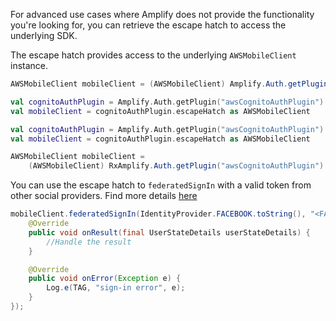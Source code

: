 For advanced use cases where Amplify does not provide the functionality you're looking for,
you can retrieve the escape hatch to access the underlying SDK.

The escape hatch provides access to the underlying `AWSMobileClient` instance.

<BlockSwitcher>
<Block name="Java">

```java
AWSMobileClient mobileClient = (AWSMobileClient) Amplify.Auth.getPlugin("awsCognitoAuthPlugin").getEscapeHatch();
```

</Block>
<Block name="Kotlin - Callbacks">

```kotlin
val cognitoAuthPlugin = Amplify.Auth.getPlugin("awsCognitoAuthPlugin")
val mobileClient = cognitoAuthPlugin.escapeHatch as AWSMobileClient
```

</Block>
<Block name="Kotlin - Coroutines">

```kotlin
val cognitoAuthPlugin = Amplify.Auth.getPlugin("awsCognitoAuthPlugin")
val mobileClient = cognitoAuthPlugin.escapeHatch as AWSMobileClient
```

</Block>
<Block name="RxJava">

```java
AWSMobileClient mobileClient =
    (AWSMobileClient) RxAmplify.Auth.getPlugin("awsCognitoAuthPlugin").getEscapeHatch();
```

</Block>
</BlockSwitcher>

You can use the escape hatch to `federatedSignIn` with a valid token from other social providers. Find more details [here](https://docs.amplify.aws/sdk/auth/federated-identities/q/platform/android)

```java
mobileClient.federatedSignIn(IdentityProvider.FACEBOOK.toString(), "<FACEBOOK_TOKEN_HERE>", new Callback<UserStateDetails>() {
    @Override
    public void onResult(final UserStateDetails userStateDetails) {
        //Handle the result
    }

    @Override
    public void onError(Exception e) {
        Log.e(TAG, "sign-in error", e);
    }
});
```
